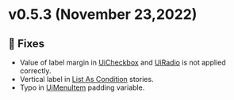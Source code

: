 
<Meta title="Releases/v0.5.x/v0.5.4/Changelog" />

# v0.5.3 (November 23,2022)

## 🐛 Fixes
* Value of label margin in [UiCheckbox](/docs/atoms-checkbox--with-label) and [UiRadio](/docs/atoms-checkbox--with-label) is not applied correctly.
* Vertical label in [List As Condition](/docs/organisms-list--as-condition) stories.
* Typo in [UiMenuItem](/docs/organisms-menu--with-selected-item) padding variable.
